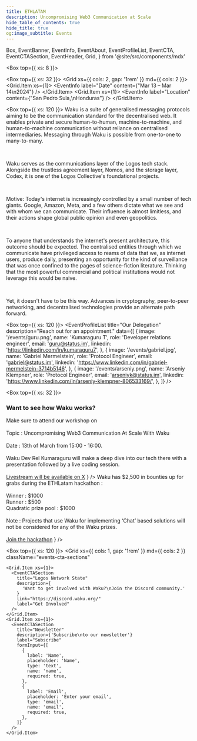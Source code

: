 ```yaml
---
title: ETHLATAM
description: Uncompromising Web3 Communication at Scale
hide_table_of_contents: true
hide_title: true
og:image_subtitle: Events
---
```


  Box,
  EventBanner,
  EventInfo,
  EventAbout,
  EventProfileList,
  EventCTA,
  EventCTASection,
  EventHeader,
  Grid,
} from '@site/src/components/mdx'

<head>
  <body className="events" />
</head>

<Box top={{ xs: 8 }}>
  <EventBanner src="/events/eth-latam.png" />
  <EventHeader 
    title="Meet Waku: Uncompromising Web3 Communication at Scale"
    description="We are a family of robust, censorship-resistant communication protocols designed to enable privacy-focused messaging for web3 apps."
  />

  <Box top={{ xs: 32 }}>
  <Grid xs={{ cols: 2, gap: '1rem' }} md={{ cols: 2 }}>
    <Grid.Item xs={1}>
      <EventInfo 
        label="Date"
        content={"Mar 13 – Mar 14\n2024"}
      /> 
      </Grid.Item>
      <Grid.Item xs={1}>
        <EventInfo 
          label="Location"
          content={"San Pedro Sula,\nHonduras"}
        /> 
      </Grid.Item>
    </Grid>
  </Box>
</Box>

<Box top={{ xs: 120 }}>
  <EventAbout>
Waku is a suite of generalised messaging protocols aiming to be the communication standard for the decentralised web. It enables private and secure human-to-human, machine-to-machine, and human-to-machine communication without reliance on centralised intermediaries. Messaging through Waku is possible from one-to-one to many-to-many.

<br />

Waku serves as the communications layer of the Logos tech stack. Alongside the trustless agreement layer, Nomos, and the storage layer, Codex, it is one of the Logos Collective's foundational projects.

<br />

Motive:
Today's internet is increasingly controlled by a small number of tech giants. Google, Amazon, Meta, and a few others dictate what we see and with whom we can communicate. Their influence is almost limitless, and their actions shape global public opinion and even geopolitics.

<br />

To anyone that understands the internet's present architecture, this outcome should be expected. The centralised entities through which we communicate have privileged access to reams of data that we, as internet users, produce daily, presenting an opportunity for the kind of surveillance that was once confined to the pages of science-fiction literature. Thinking that the most powerful commercial and political institutions would not leverage this would be naive.

<br />

Yet, it doesn't have to be this way. Advances in cryptography, peer-to-peer networking, and decentralised technologies provide an alternate path forward.

  </EventAbout>
</Box>

<Box top={{ xs: 120 }}>
  <EventProfileList
    title="Our Delegation"
    description="Reach out for an appointment."
    data={[
      {
        image: '/events/guru.png',
        name: 'Kumaraguru T',
        role: 'Developer relations engineer',
        email: 'guru@status.im',
        linkedin: 'https://linkedin.com/in/kumaraguru7',
      },
      {
        image: '/events/gabriel.jpg',
        name: 'Gabriel Mermelstein',
        role: 'Protocol Engineer',
        email: 'gabriel@status.im',
        linkedin: 'https://www.linkedin.com/in/gabriel-mermelstein-3714b5146',
      },
      {
        image: '/events/arseniy.png',
        name: 'Arseniy Klempner',
        role: 'Protocol Engineer',
        email: 'arseniyk@status.im',
        linkedin: 'https://www.linkedin.com/in/arseniy-klempner-806533169/',
      },
    ]}
  />
</Box>

<Box top={{ xs: 32 }}>
  <h3>Want to see how Waku works?</h3>
  <Box top={{ xs: 16 }}>
    <Grid xs={{ cols: 2, gap: '1rem' }} md={{ cols: 2 }}>
      <Grid.Item xs={1}>
        <EventInfo 
          label="Workshop"
          content={
            <>
              Make sure to attend our workshop on 
              <br/><br/>
              Topic : Uncompromising Web3 Communication At Scale With Waku
              <br/><br/>
              Date : 13th of March from 15:00 - 16:00.
              <br/><br/>
              Waku Dev Rel Kumaraguru will make a deep dive into our tech there with a presentation followed by a live coding session.
              <br/><br/>
              <a href="https://x.com/waku_org" target="_blank">Livestream will be available on X</a>
            </>
          }
        /> 
        </Grid.Item>
        <Grid.Item xs={1}>
          <EventInfo 
            label="Hackathon"
            content={
            <>
              Waku has $2,500 in bounties up for grabs during the ETHLatam hackathon :
              <br/><br/>
              Winner : $1000
              <br/>
              Runner : $500
              <br/>
              Quadratic prize pool : $1000
              <br/>
              <br/>
              Note : Projects that use Waku for implementing ‘Chat’ based solutions will not be considered for any of the Waku prizes.
              <br/><br/>
              <a href="https://taikai.network/ethlatam/hackathons/honduras" target="_blank">Join the hackathon</a>
            </>
          }
          /> 
        </Grid.Item>
      </Grid>
  </Box>
</Box>

<Box top={{ xs: 120 }}>
  <Grid
    xs={{ cols: 1, gap: '1rem' }}
    md={{ cols: 2 }}
    className="events-cta-sections"
  >
    <Grid.Item xs={1}>
      <EventCTASection
        title="Logos Network State"
        description={
          'Want to get involved with Waku?\nJoin the Discord community.'
        }
        link="https://discord.waku.org/"
        label="Get Involved"
      />
    </Grid.Item>
    <Grid.Item xs={1}>
      <EventCTASection
        title="Newsletter"
        description={'Subscribe\nto our newsletter'}
        label="Subscribe"
        formInput={[
          {
            label: 'Name',
            placeholder: 'Name',
            type: 'text',
            name: 'name',
            required: true,
          },
          {
            label: 'Email',
            placeholder: 'Enter your email',
            type: 'email',
            name: 'email',
            required: true,
          },
        ]}
      />
    </Grid.Item>
  </Grid>
</Box>
